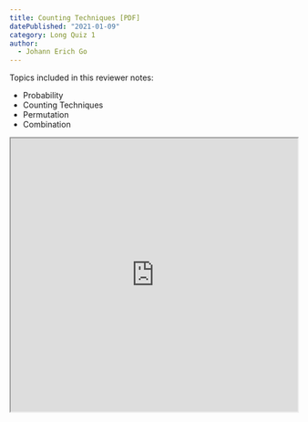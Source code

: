 ```yaml
---
title: Counting Techniques [PDF]
datePublished: "2021-01-09"
category: Long Quiz 1
author:   
  - Johann Erich Go
---
```


Topics included in this reviewer notes:
* Probability
* Counting Techniques
* Permutation
* Combination

<iframe src="https://drive.google.com/file/d/1J7RmbrFZcAzNl6mmJMDNqNe52VFLrP16/preview" width="100%" height="480" allow="autoplay"></iframe>